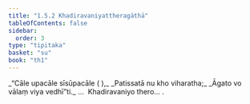 ```yaml
---
title: "1.5.2 Khadiravaniyattheragāthā"
tableOfContents: false
sidebar:
  order: 3
type: "tipitaka"
basket: "su"
book: "th1"
---
```



<DynamicBreadcrumb />

<Division number="42" book="th1">

<Paragraph number="96" type="verses" book="th1">
_“Cāle upacāle sīsūpacāle ( ),_  
_Patissatā nu kho viharatha;_  
_Āgato vo vālaṃ viya vedhī”ti._  


</Paragraph>
</Division>

<Paragraph number="97" type="center" book="th1">
…  Khadiravaniyo thero… .
</Paragraph>